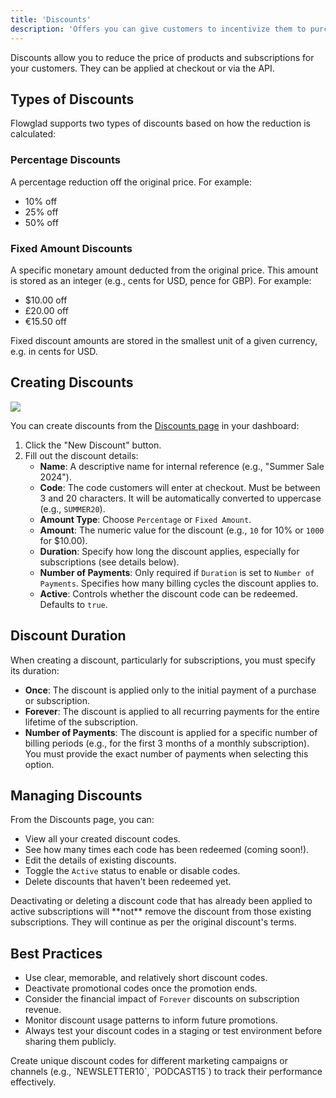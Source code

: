 ```yaml
---
title: 'Discounts'
description: 'Offers you can give customers to incentivize them to purchase from you.'
---
```


Discounts allow you to reduce the price of products and subscriptions for your customers. They can be applied at checkout or via the API.

## Types of Discounts

Flowglad supports two types of discounts based on how the reduction is calculated:

### Percentage Discounts

A percentage reduction off the original price. For example:
- 10% off
- 25% off
- 50% off

### Fixed Amount Discounts

A specific monetary amount deducted from the original price. This amount is stored as an integer (e.g., cents for USD, pence for GBP). For example:
- $10.00 off
- £20.00 off
- €15.50 off

<Note>
Fixed discount amounts are stored in the smallest unit of a given currency, e.g. in cents for USD.
</Note>

## Creating Discounts

<img src="https://share.cleanshot.com/R8c7ZdS6" />

You can create discounts from the [Discounts page](https://app.flowglad.com/store/discounts) in your dashboard:

1. Click the "New Discount" button.
2. Fill out the discount details:
   - **Name**: A descriptive name for internal reference (e.g., "Summer Sale 2024").
   - **Code**: The code customers will enter at checkout. Must be between 3 and 20 characters. It will be automatically converted to uppercase (e.g., `SUMMER20`).
   - **Amount Type**: Choose `Percentage` or `Fixed Amount`.
   - **Amount**: The numeric value for the discount (e.g., `10` for 10% or `1000` for $10.00).
   - **Duration**: Specify how long the discount applies, especially for subscriptions (see details below).
   - **Number of Payments**: Only required if `Duration` is set to `Number of Payments`. Specifies how many billing cycles the discount applies to.
   - **Active**: Controls whether the discount code can be redeemed. Defaults to `true`.

## Discount Duration

When creating a discount, particularly for subscriptions, you must specify its duration:

- **Once**: The discount is applied only to the initial payment of a purchase or subscription.
- **Forever**: The discount is applied to all recurring payments for the entire lifetime of the subscription.
- **Number of Payments**: The discount is applied for a specific number of billing periods (e.g., for the first 3 months of a monthly subscription). You must provide the exact number of payments when selecting this option.

## Managing Discounts

From the Discounts page, you can:
- View all your created discount codes.
- See how many times each code has been redeemed (coming soon!).
- Edit the details of existing discounts.
- Toggle the `Active` status to enable or disable codes.
- Delete discounts that haven't been redeemed yet.

<Note>
Deactivating or deleting a discount code that has already been applied to active subscriptions will **not** remove the discount from those existing subscriptions. They will continue as per the original discount's terms.
</Note>

## Best Practices

- Use clear, memorable, and relatively short discount codes.
- Deactivate promotional codes once the promotion ends.
- Consider the financial impact of `Forever` discounts on subscription revenue.
- Monitor discount usage patterns to inform future promotions.
- Always test your discount codes in a staging or test environment before sharing them publicly.

<Tip>
Create unique discount codes for different marketing campaigns or channels (e.g., `NEWSLETTER10`, `PODCAST15`) to track their performance effectively.
</Tip>
